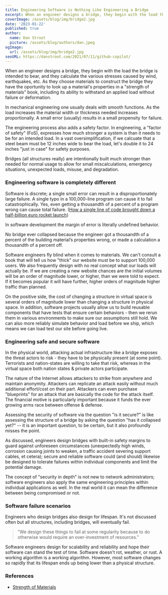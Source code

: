 ```yaml
---
title: Engineering Software is Nothing Like Engineering a Bridge
excerpt: When an engineer designs a bridge, they begin with the load the bridge is intended to bear, and they calculate the various stresses caused by wind, earthquakes, etc. They then apply a safety factor to the calculations. Engineering software is nothing like this.
coverImage: /assets/blog/img/bridge2.jpg
date: '2023-01-22'
published: true
author:
  name: Dan Stroot
  picture: /assets/blog/authors/dan.jpeg
ogImage:
  url: /assets/blog/img/bridge2.jpg
seoURL: https://danstroot.com/2021/07/11/github-copilot/
---
```


When an engineer designs a bridge, they begin with the load the bridge is intended to bear, and they calculate the various stresses caused by wind, earthquakes, etc. As they choose materials to construct the bridge they have the oportunity to look up a material's properties in a "strength of materials" book, including its ability to withstand an applied load without failure or deformation.

In mechanical engineering one usually deals with smooth functions. As the load increases the material width or thickness needed increases proportionally. A small error (usually) results in a small propensity for failure.

The engineering process also adds a safety factor. In engineering, a "factor of safety" (FoS), expresses how much stronger a system is than it needs to be for an intended load. In a vast oversimplification, if we calcuate that a steel beam must be 12 inches wide to bear the load, let's double it to 24 inches "just in case" for safety purposes.

Bridges (all structures really) are intentionally built much stronger than needed for normal usage to allow for small miscalculations, emergency situations, unexpected loads, misuse, and degradation. 

### Engineering software is completely different

Software is discrete; a single small error can result in a disproportionately large failure. A single typo in a 100,000-line program can cause it to fail catastrophically. Yes, even getting a thousandth of a percent of a program wrong can cause total failure. ([How a single line of code brought down a half-billion euro rocket launch](https://jam.dev/blog/famous-bugs-rocket-launch/))

In software development the margin of error is literally undefined behavior.

No bridge ever collapsed because the engineer got a thousandth of a percent of the building material’s properties wrong, or made a calculation a thousandth of a percent off.

Software engineers fly blind when it comes to materials. We can't consult a book that will tell us how "thick" our website must be to support 100,000 users. We also frequently design with no real concept what our loads will actually be. If we are creating a new website chances are the initial volumes will be an order of magnitude lower, or higher, than we were told to expect. If it becomes popular it will have further, higher orders of magnitude higher traffic than planned.

On the positive side, the cost of changing a structure in virtual space is several orders of magnitude lower than changing a structure in physical space. In addition, software projects usually allow us to build reusable components that have tests that ensure certain behaviors - then we rerun them in various environments to make sure our assumptions still hold. We can also more reliably simulate behavior and load before we ship, which means we can load test our site before going live.

### Engineering safe and secure software

In the physical world, attacking actual infrastructure like a bridge exposes the threat actors to risk - they have to be physically present (at some point). Terrorists and nation-states are willing to take that risk, whereas in the virtual space both nation states & private actors participate. 

The nature of the Internet allows attackers to strike from anywhere and maintain anonymity. Attackers can replicate an attack easily without much additional effort/cost on their part. Attackers can even purchase "blueprints" for an attack that are basically the code for the attack itself. The financial motive is particularly important because it funds the ever growing arms race between offense & defense. 

Assessing the security of software via the question "is it secure?" is like assessing the structure of a bridge by asking the question "has it collapsed yet?" -- it is an important question, to be certain, but it also profoundly misses the point.

As discussed, engineers design bridges with built-in safety margins to guard against unforeseen circumstances (unexpectedly high winds, corrosion causing joints to weaken, a traffic accident severing support cables, et cetera); secure and reliable software could (and should) likewise be designed to tolerate failures within individual components and limit the potential damage.

The concept of "security in depth" is not new to network administrators; software engineers also apply the same engineering principles within individual applications as well. In the real world it can mean the difference between being compromised or not.

### Software failure scenarios

Engineers who design bridges also design for lifespan. It's not discussed often but all structures, including bridges, will eventually fail.

> "We design these things to fail at some regularity because to do otherwise would require an over-investment of resources."

Software engineers design for scalability and reliability and hope their software can stand the test of time. Software doesn't rot, weather, or rust. A working algorithm is a working algorithm. However, most software changes so rapidly that its lifespan ends up being lower than a physical structure.

### References

- [Strength of Materials](https://en.wikipedia.org/wiki/Strength_of_materials)
